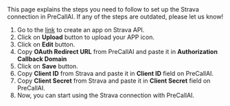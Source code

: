 
<Info>
    This page explains the steps you need to follow to set up the Strava connection in PreCallAI. If any of the steps are outdated, please let us know!
</Info>

1. Go to the [link](https://www.strava.com/settings/api) to create an app on Strava API.
1. Click on **Upload** button to upload your APP icon.
1. Click on **Edit** button.
1. Copy **OAuth Redirect URL** from PreCallAI and paste it in **Authorization Callback Domain**
1. Click on **Save** button.
1. Copy **Client ID** from Strava and paste it in **Client ID** field on PreCallAI.
1. Copy **Client Secret** from Strava and paste it in **Client Secret** field on PreCallAI.
1. Now, you can start using the Strava connection with PreCallAI.
